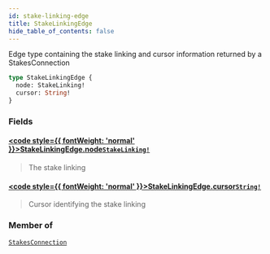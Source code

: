```yaml
---
id: stake-linking-edge
title: StakeLinkingEdge
hide_table_of_contents: false
---
```








Edge type containing the stake linking and cursor information returned by a StakesConnection

```graphql
type StakeLinkingEdge {
  node: StakeLinking!
  cursor: String!
}
```


### Fields

#### [<code style={{ fontWeight: 'normal' }}>StakeLinkingEdge.<b>node</b></code>](#)<Bullet />[`StakeLinking!`](/mainnet/api/graphql/objects/stake-linking) <Badge class="secondary" text="non-null"/> <Badge class="secondary" text="object"/>
> The stake linking
> 

#### [<code style={{ fontWeight: 'normal' }}>StakeLinkingEdge.<b>cursor</b></code>](#)<Bullet />[`String!`](/mainnet/api/graphql/scalars/string) <Badge class="secondary" text="non-null"/> <Badge class="secondary" text="scalar"/>
> Cursor identifying the stake linking
> 



### Member of

[`StakesConnection`](/mainnet/api/graphql/objects/stakes-connection)  <Badge class="secondary" text="object"/>




